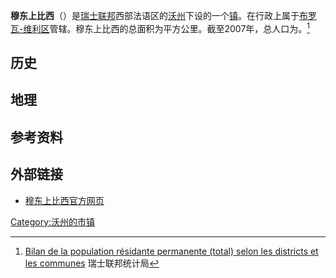 {{瑞士市镇信息框
 | 市镇名称= 穆东上比西
 | 原文名称             = {{lang|fr|Bussy-sur-Moudon}}
 | 图片                = 
 | 纹章 = Bussym.jpg
 | 语言                   = [[法语|法语]]
 | 所属州               = 沃州
 | iso-code-region = 
 | 所属区               = [[布罗瓦-维利区|布罗瓦-维利区]]
 | lat_d=46|lat_m=41|lat_NS=N|long_d=6|long_m=49|long_EW=E
 | 邮政编码        = 1514
 | 市镇代码        = 5663
 | 面积                 = {{smn|3.09|5|100}}
 | 平均海拔        =  639
 | 人口               = {{smn|180|6}}
 | 主页  = www.ucv.ch/
 | 市镇长           = Jean-Daniel Blaser
 | 相邻市镇             = 
 | 友好城市             = 
|地图文件             = Karte Gemeinde Bussy-sur-Moudon 2011.png
|}}
'''穆东上比西'''（{{lang-fr|Bussy-sur-Moudon}}）是[[瑞士联邦|瑞士联邦]]西部法语区的[[沃州|沃州]]下设的一个[[瑞士市镇|镇]]。在行政上属于[[布罗瓦-维利区|布罗瓦-维利区]]管辖。穆东上比西的总面积为{{smn|3.09|5|100}}平方公里。截至2007年，总人口为{{smn|180|6}}。<ref>{{fr}}[http://www.bfs.admin.ch/bfs/portal/fr/index/themen/01/02/blank/key/raeumliche_verteilung/kantone__gemeinden.Document.67272.xls Bilan de la population résidante permanente (total) selon les districts et les communes]{{dead link|date=2018年4月 |bot=InternetArchiveBot |fix-attempted=yes }} 瑞士联邦统计局</ref>

==历史==

==地理==

==参考资料==
{{reflist}}

==外部链接==
*{{fr}}[https://web.archive.org/web/20110319030205/http://www.ucv.ch/net/Net_ucv.asp?NumStr=30.01&NoOFS=5663 穆东上比西官方网页]

{{DEFAULTSORT:Bussy-sur-Moudon}}
{{沃州布罗瓦-维利区行政区划}}
[[Category:沃州的市镇|Category:沃州的市镇]]